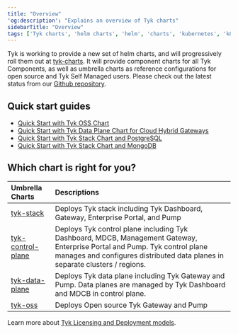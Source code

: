 ```yaml
---
title: "Overview"
'og:description': "Explains an overview of Tyk charts"
sidebarTitle: "Overview"
tags: ['Tyk charts', 'helm charts', 'helm', 'charts', 'kubernetes', 'k8s']
---
```


Tyk is working to provide a new set of helm charts, and will progressively roll them out at [tyk-charts](https://github.com/TykTechnologies/tyk-charts). It will provide component charts for all Tyk Components, as well as umbrella charts as reference configurations for open source and Tyk Self Managed users. Please check out the latest status from our [Github repository](https://github.com/TykTechnologies/tyk-charts).

## Quick start guides
- [Quick Start with Tyk OSS Chart](/tyk-oss/ce-helm-chart-new)
- [Quick Start with Tyk Data Plane Chart for Cloud Hybrid Gateways](/tyk-cloud/environments-deployments/hybrid-gateways#deploy-in-kubernetes-with-helm-chart)
- [Quick Start with Tyk Stack Chart and PostgreSQL](/deployment-and-operations/tyk-self-managed/deployment-lifecycle/installations/kubernetes/tyk-helm-tyk-stack-postgresql)
- [Quick Start with Tyk Stack Chart and MongoDB](/deployment-and-operations/tyk-self-managed/deployment-lifecycle/installations/kubernetes/tyk-helm-tyk-stack-mongodb)

## Which chart is right for you?

| Umbrella Charts | Descriptions |
| :----------------- | :------------- |
| [tyk-stack](/product-stack/tyk-charts/tyk-stack-chart)                 | Deploys Tyk stack including Tyk Dashboard, Gateway, Enterprise Portal, and Pump |
| [tyk-control-plane](/product-stack/tyk-charts/tyk-control-plane-chart) | Deploys Tyk control plane including Tyk Dashboard, MDCB, Management Gateway, Enterprise Portal and Pump. Tyk control plane manages and configures distributed data planes in separate clusters / regions. |
| [tyk-data-plane](/product-stack/tyk-charts/tyk-data-plane-chart)        | Deploys Tyk data plane including Tyk Gateway and Pump. Data planes are managed by Tyk Dashboard and MDCB in control plane. |
| [tyk-oss](/product-stack/tyk-charts/tyk-oss-chart)                      | Deploys Open source Tyk Gateway and Pump |

Learn more about [Tyk Licensing and Deployment models](/tyk-on-premises/licensing).
